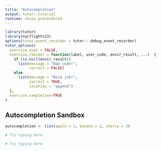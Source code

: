```yaml
---
title: "Autocompletion"
output: tutor::tutorial
runtime: shiny_prerendered
---
```


```r
library(tutor)
library(nycflights13)
options(tutor.event_recorder = tutor:::debug_event_recorder)
tutor_options(
  exercise.eval = FALSE, 
  exercise.checker = function(label, user_code, envir_result, ...)  {
    if (is.null(envir_result))
      list(message = "Bad code!",
           correct = FALSE)
    else
      list(message = "Nice job!", 
           correct = TRUE, 
           location = "append")
  },
  exercise.completion=TRUE
)
```

## Autocompletion Sandbox

```r
autocompletion <- list(apple = 1, banana = 2, cherry = 3)
```

```r
# Try typing here
```

```r
# Try typing here
```


